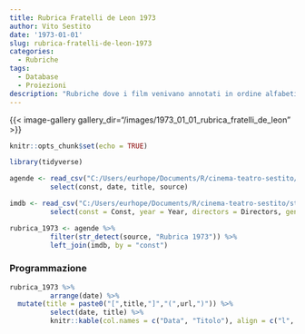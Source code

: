 ```yaml
---
title: Rubrica Fratelli de Leon 1973
author: Vito Sestito
date: '1973-01-01'
slug: rubrica-fratelli-de-leon-1973
categories:
  - Rubriche
tags:
  - Database
  - Proiezioni
description: "Rubriche dove i film venivano annotati in ordine alfabetico, con data di proiezione e distributore."
---
```


{{< image-gallery gallery_dir="/images/1973_01_01_rubrica_fratelli_de_leon" >}}
```r
knitr::opts_chunk$set(echo = TRUE)

library(tidyverse)

agende <- read_csv("C:/Users/eurhope/Documents/R/cinema-teatro-sestito/static/data/programmazione_agende.csv") %>%
          select(const, date, title, source)

imdb <- read_csv("C:/Users/eurhope/Documents/R/cinema-teatro-sestito/static/data/programmazione_imdb.csv") %>%
          select(const = Const, year = Year, directors = Directors, genres = Genres, imdb_rating = `IMDb Rating`, runtime = `Runtime (mins)`, url = URL)

rubrica_1973 <- agende %>%
          filter(str_detect(source, "Rubrica 1973")) %>%
          left_join(imdb, by = "const")
```
### Programmazione
```r
rubrica_1973 %>%
          arrange(date) %>%
  mutate(title = paste0("[",title,"]","(",url,")")) %>%
          select(date, title) %>%
          knitr::kable(col.names = c("Data", "Titolo"), align = c("l", "l", "l"))
```